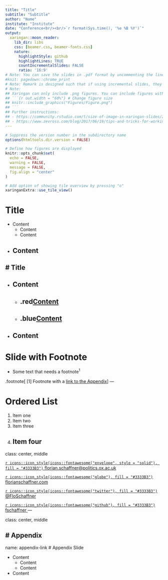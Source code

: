 ```yaml
---
title: "Title"
subtitle: "Subtitle"
author: "Name"
institute: "Institute"
date: "Conference<br/><br/>`r format(Sys.time(), '%e %B %Y')`"
output:
  xaringan::moon_reader:
    lib_dir: libs
    css: [beamer.css, beamer-fonts.css]
    nature:
      highlightStyle: github
      highlightLines: TRUE
      countIncrementalSlides: FALSE
      ratio: '16:9'
# Note: You can save the slides in .pdf format by uncommenting the line below
#knit: pagedown::chrome_print
# Note: Remark is designed such that if using incremental slides, they need to be separated by --, followed by a line break. Official documentation: https://github.com/gnab/remark/wiki/Markdown.
# Note:
## Xaringan can only include .png figures. You can include figures with:
## ```{r out.width = "60%"} # Change figure size
## knitr::include_graphics("Figures/Figure.png")
## ```
## Further instructions:
## - https://community.rstudio.com/t/size-of-image-in-xaringan-slides/21319
## - https://www.zevross.com/blog/2017/06/19/tips-and-tricks-for-working-with-images-and-figures-in-r-markdown-documents/#arguments-out.width-and-out.height-apply-to-both-existing-images-and-r-generated-figures
---
```


```r
# Suppress the version number in the subdirectory name
options(htmltools.dir.version = FALSE)

# Define how figures are displayed
knitr::opts_chunk$set(
  echo = FALSE,
  warning = FALSE,
  message = FALSE,
  fig.align = "center"
)

# Add option of showing tile overview by pressing "o"
xaringanExtra::use_tile_view()
```





# Title

- Content
  - Content
  - Content
- Content
---





# Title
--

- Content
--

  - .red[Content]
--

  - .blue[Content]
--

- Content
---





# Slide with Footnote

- Some text that needs a footnote<sup>1</sup>

.footnote[
[1] Footnote with a [link to the Appendix](#appendix-link)
]
---





# Ordered List

1. Item one
1. Item two
1. Item three
1. Item four
---




class: center, middle

<a href="mailto:florian.schaffner@politics.ox.ac.uk"> 
`r icons::icon_style(icons::fontawesome("envelope", style = "solid"), fill = "#3333B3")` florian.schaffner@politics.ox.ac.uk
</a>

<a href="https://florianschaffner.com"> 
`r icons::icon_style(icons::fontawesome("globe"), fill = "#3333B3")` florianschaffner.com
</a>

<a href="http://twitter.com/FloSchaffner"> 
`r icons::icon_style(icons::fontawesome("twitter"), fill = "#3333B3")` @FloSchaffner
</a>

<a href="http://github.com/fschaffner"> 
`r icons::icon_style(icons::fontawesome("github"), fill = "#3333B3")` fschaffner
</a>
---





class: center, middle

# Appendix
---





name: appendix-link
# Appendix Slide

- Content
  - Content
  - Content
- Content
